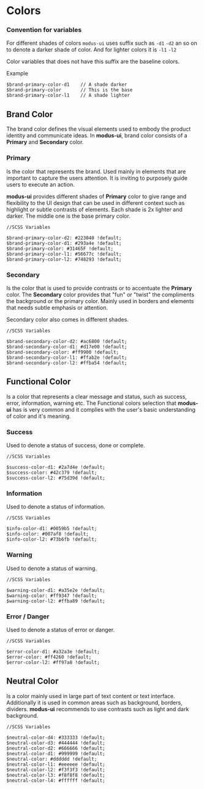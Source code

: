
<Meta title="Design System/Colors" />

# Colors

### Convention for variables

For different shades of colors `modus-ui` uses suffix such as `-d1` `-d2` an so on to denote a darker shade of color.
And for lighter colors it is `-l1` `-l2`

Color variables that does not have this suffix are the baseline colors.

Example

```
$brand-primary-color-d1    // A shade darker
$brand-primary-color       // This is the base
$brand-primary-color-l1    // A shade lighter
```

## Brand Color

The brand color defines the visual elements used to embody the product identity and communicate ideas.
In **modus-ui**, brand color consists of a **Primary** and **Secondary** color.

### Primary

Is the color that represents the brand. Used mainly in elements that are important to capture the users attention.
It is inviting to purposely guide users to execute an action.

<ColorPalette>
  <ColorItem title="East Bay" colors={['#31465F']} />
</ColorPalette>

**modus-ui** provides different shades of **Primary** color to give range and flexibility to the UI design that can be used in different context such as highlight or subtle contrasts of elements.
Each shade is 2x lighter and darker. The middle one is the base primary color.

<ColorPalette>
  <ColorItem
    title="Primary Color Shades"
    colors={['#223040', '#293A4E', '#31465F', '#56677C', '#748293']}
  />
</ColorPalette>

```
//SCSS Variables

$brand-primary-color-d2: #223040 !default;
$brand-primary-color-d1: #293a4e !default;
$brand-primary-color: #31465F !default;
$brand-primary-color-l1: #56677c !default;
$brand-primary-color-l2: #748293 !default;
```

### Secondary

Is the color that is used to provide contrasts or to accentuate the **Primary** color.
The **Secondary** color provides that "fun" or "twist" the compliments the background or the primary color.
Mainly used in borders and elements that needs subtle emphasis or attention.

<ColorPalette>
  <ColorItem title="Orange Peel" colors={['#FF9900']} />
</ColorPalette>

Secondary color also comes in different shades.

<ColorPalette>
  <ColorItem
    title="Secondary Color Shades"
    colors={['#AC6800', '#D17E00', '#FF9900', '#FFAB2E', '#FFBA54']}
  />
</ColorPalette>

```
//SCSS Variables

$brand-secondary-color-d2: #ac6800 !default;
$brand-secondary-color-d1: #d17e00 !default;
$brand-secondary-color: #ff9900 !default;
$brand-secondary-color-l1: #ffab2e !default;
$brand-secondary-color-l2: #ffba54 !default;
```

## Functional Color

Is a color that represents a clear message and status, such as success, error, information, warning etc.
The Functional colors selection that **modus-ui** has is very common and it complies with the user's basic understanding of color and it's meaning.

### Success

Used to denote a status of success, done or complete.

<ColorPalette>
  <ColorItem title="Emerald" colors={['#42c379']} />
</ColorPalette>

<ColorPalette>
  <ColorItem
    title="Success Color Shades"
    colors={['#2A7D4E', '#42c379', '#75D39D']}
  />
</ColorPalette>

```
//SCSS Variables

$success-color-d1: #2a7d4e !default;
$success-color: #42c379 !default;
$success-color-l2: #75d39d !default;
```

### Information

Used to denote a status of information.

<ColorPalette>
  <ColorItem title="Azure Radiance" colors={['#007af8']} />
</ColorPalette>

<ColorPalette>
  <ColorItem
    title="Information Color Shades"
    colors={['#0059B5', '#007af8', '#73B6FB']}
  />
</ColorPalette>

```
//SCSS Variables

$info-color-d1: #0059b5 !default;
$info-color: #007af8 !default;
$info-color-l2: #73b6fb !default;
```

### Warning

Used to denote a status of warning.

<ColorPalette>
  <ColorItem title="Coral" colors={['#ff9347']} />
</ColorPalette>

<ColorPalette>
  <ColorItem
    title="Warning Color Shades"
    colors={['#A35E2E', '#ff9347', '#FFBA89']}
  />
</ColorPalette>

```
//SCSS Variables

$warning-color-d1: #a35e2e !default;
$warning-color: #ff9347 !default;
$warning-color-l2: #ffba89 !default;
```

### Error / Danger

Used to denote a status of error or danger.

<ColorPalette>
  <ColorItem title="Radical Red" colors={['#ff4260']} />
</ColorPalette>

<ColorPalette>
  <ColorItem
    title="Error / Danger Color Shades"
    colors={['#A32A3E', '#ff4260', '#FF97A8']}
  />
</ColorPalette>

```
//SCSS Variables

$error-color-d1: #a32a3e !default;
$error-color: #ff4260 !default;
$error-color-l2: #ff97a8 !default;
```

## Neutral Color

Is a color mainly used in large part of text content or text interface. Additionally it is used in common areas
such as background, borders, dividers. **modus-ui** recommends to use contrasts such as light and dark background.

<ColorPalette>
  <ColorItem
    title="Monochrome"
    colors={[
      '#333333',
      '#444444',
      '#666666',
      '#999999',
      '#dddddd',
      '#eeeeee',
      '#f3f3f3',
      '#f8f8f8',
      '#ffffff'
    ]}
  />
</ColorPalette>

```
//SCSS Variables

$neutral-color-d4: #333333 !default;
$neutral-color-d3: #444444 !default;
$neutral-color-d2: #666666 !default;
$neutral-color-d1: #999999 !default;
$neutral-color: #dddddd !default;
$neutral-color-l1: #eeeeee !default;
$neutral-color-l2: #f3f3f3 !default;
$neutral-color-l3: #f8f8f8 !default;
$neutral-color-l4: #ffffff !default;
```
